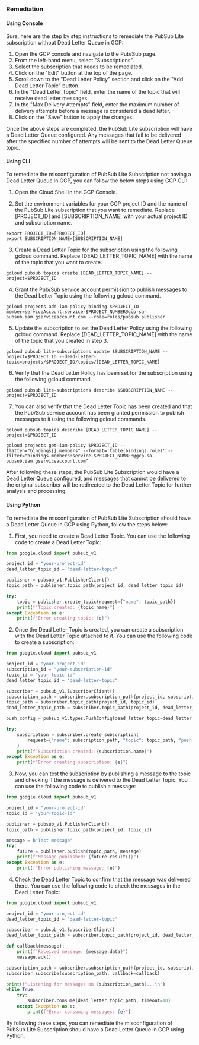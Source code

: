 ### Remediation

#### Using Console

Sure, here are the step by step instructions to remediate the PubSub Lite subscription without Dead Letter Queue in GCP:

1. Open the GCP console and navigate to the Pub/Sub page.
2. From the left-hand menu, select "Subscriptions".
3. Select the subscription that needs to be remediated.
4. Click on the "Edit" button at the top of the page.
5. Scroll down to the "Dead Letter Policy" section and click on the "Add Dead Letter Topic" button.
6. In the "Dead Letter Topic" field, enter the name of the topic that will receive dead letter messages.
7. In the "Max Delivery Attempts" field, enter the maximum number of delivery attempts before a message is considered a dead letter.
8. Click on the "Save" button to apply the changes.

Once the above steps are completed, the PubSub Lite subscription will have a Dead Letter Queue configured. Any messages that fail to be delivered after the specified number of attempts will be sent to the Dead Letter Queue topic.

#### Using CLI

To remediate the misconfiguration of PubSub Lite Subscription not having a Dead Letter Queue in GCP, you can follow the below steps using GCP CLI:

1. Open the Cloud Shell in the GCP Console.

2. Set the environment variables for your GCP project ID and the name of the PubSub Lite subscription that you want to remediate. Replace [PROJECT_ID] and [SUBSCRIPTION_NAME] with your actual project ID and subscription name.

```
export PROJECT_ID=[PROJECT_ID]
export SUBSCRIPTION_NAME=[SUBSCRIPTION_NAME]
```

3. Create a Dead Letter Topic for the subscription using the following gcloud command. Replace [DEAD_LETTER_TOPIC_NAME] with the name of the topic that you want to create.

```
gcloud pubsub topics create [DEAD_LETTER_TOPIC_NAME] --project=$PROJECT_ID
```

4. Grant the Pub/Sub service account permission to publish messages to the Dead Letter Topic using the following gcloud command.

```
gcloud projects add-iam-policy-binding $PROJECT_ID --member=serviceAccount:service-$PROJECT_NUMBER@gcp-sa-pubsub.iam.gserviceaccount.com --role=roles/pubsub.publisher
```

5. Update the subscription to set the Dead Letter Policy using the following gcloud command. Replace [DEAD_LETTER_TOPIC_NAME] with the name of the topic that you created in step 3.

```
gcloud pubsub lite-subscriptions update $SUBSCRIPTION_NAME --project=$PROJECT_ID --dead-letter-topic=projects/$PROJECT_ID/topics/[DEAD_LETTER_TOPIC_NAME]
```

6. Verify that the Dead Letter Policy has been set for the subscription using the following gcloud command.

```
gcloud pubsub lite-subscriptions describe $SUBSCRIPTION_NAME --project=$PROJECT_ID
```

7. You can also verify that the Dead Letter Topic has been created and that the Pub/Sub service account has been granted permission to publish messages to it using the following gcloud commands.

```
gcloud pubsub topics describe [DEAD_LETTER_TOPIC_NAME] --project=$PROJECT_ID

gcloud projects get-iam-policy $PROJECT_ID --flatten="bindings[].members" --format='table(bindings.role)' --filter="bindings.members:service-$PROJECT_NUMBER@gcp-sa-pubsub.iam.gserviceaccount.com"
```

After following these steps, the PubSub Lite Subscription would have a Dead Letter Queue configured, and messages that cannot be delivered to the original subscriber will be redirected to the Dead Letter Topic for further analysis and processing.

#### Using Python

To remediate the misconfiguration of PubSub Lite Subscription should have a Dead Letter Queue in GCP using Python, follow the steps below:

1. First, you need to create a Dead Letter Topic. You can use the following code to create a Dead Letter Topic:

```python
from google.cloud import pubsub_v1

project_id = "your-project-id"
dead_letter_topic_id = "dead-letter-topic"

publisher = pubsub_v1.PublisherClient()
topic_path = publisher.topic_path(project_id, dead_letter_topic_id)

try:
    topic = publisher.create_topic(request={"name": topic_path})
    print(f"Topic created: {topic.name}")
except Exception as e:
    print(f"Error creating topic: {e}")
```

2. Once the Dead Letter Topic is created, you can create a subscription with the Dead Letter Topic attached to it. You can use the following code to create a subscription:

```python
from google.cloud import pubsub_v1

project_id = "your-project-id"
subscription_id = "your-subscription-id"
topic_id = "your-topic-id"
dead_letter_topic_id = "dead-letter-topic"

subscriber = pubsub_v1.SubscriberClient()
subscription_path = subscriber.subscription_path(project_id, subscription_id)
topic_path = subscriber.topic_path(project_id, topic_id)
dead_letter_topic_path = subscriber.topic_path(project_id, dead_letter_topic_id)

push_config = pubsub_v1.types.PushConfig(dead_letter_topic=dead_letter_topic_path)

try:
    subscription = subscriber.create_subscription(
        request={"name": subscription_path, "topic": topic_path, "push_config": push_config}
    )
    print(f"Subscription created: {subscription.name}")
except Exception as e:
    print(f"Error creating subscription: {e}")
```

3. Now, you can test the subscription by publishing a message to the topic and checking if the message is delivered to the Dead Letter Topic. You can use the following code to publish a message:

```python
from google.cloud import pubsub_v1

project_id = "your-project-id"
topic_id = "your-topic-id"

publisher = pubsub_v1.PublisherClient()
topic_path = publisher.topic_path(project_id, topic_id)

message = b"Test message"
try:
    future = publisher.publish(topic_path, message)
    print(f"Message published: {future.result()}")
except Exception as e:
    print(f"Error publishing message: {e}")
```

4. Check the Dead Letter Topic to confirm that the message was delivered there. You can use the following code to check the messages in the Dead Letter Topic:

```python
from google.cloud import pubsub_v1

project_id = "your-project-id"
dead_letter_topic_id = "dead-letter-topic"

subscriber = pubsub_v1.SubscriberClient()
dead_letter_topic_path = subscriber.topic_path(project_id, dead_letter_topic_id)

def callback(message):
    print(f"Received message: {message.data}")
    message.ack()

subscription_path = subscriber.subscription_path(project_id, subscription_id)
subscriber.subscribe(subscription_path, callback=callback)

print(f"Listening for messages on {subscription_path}...\n")
while True:
    try:
        subscriber.consume(dead_letter_topic_path, timeout=10)
    except Exception as e:
        print(f"Error consuming messages: {e}")
```

By following these steps, you can remediate the misconfiguration of PubSub Lite Subscription should have a Dead Letter Queue in GCP using Python.

